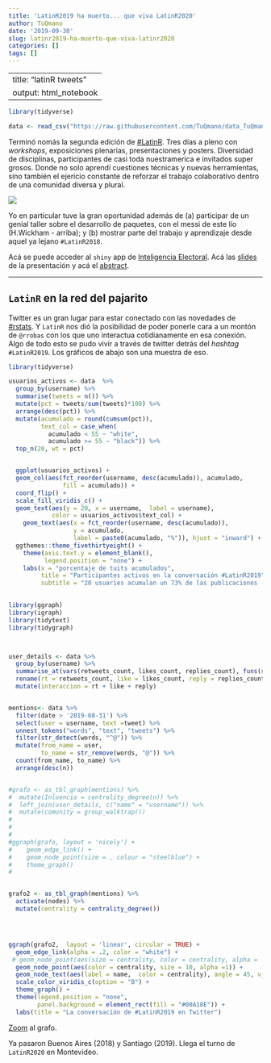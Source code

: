 ```yaml
---
title: 'LatinR2019 ha muerto... que viva LatinR2020'
author: TuQmano
date: '2019-09-30'
slug: latinr2019-ha-muerto-que-viva-latinr2020
categories: []
tags: []
---
```



---
title: "latinR tweets"
output: html_notebook
---


```r

library(tidyverse)

data <- read_csv("https://raw.githubusercontent.com/TuQmano/data_TuQmanoR/master/latinr_conf_tweets.csv")

```

Terminó nomás la segunda edición de [#LatinR](https://latin-r.com/). Tres días a pleno con  _workshops_, exposiciones plenarias, presentaciones y posters. Diversidad de disciplinas, participantes de casi toda nuestramerica e invitados super grosos. Donde no solo aprendí cuestiones técnicas y nuevas herramientas, sino también el ejericio constante de reforzar el trabajo colaborativo dentro de una comunidad diversa y plural.

![](https://pbs.twimg.com/media/EFmQee1X0AATUnv?format=jpg&name=large)

Yo en particular tuve la gran oportunidad además de (a) participar de un genial taller sobre el desarrollo de paquetes, con el messi de este lío (H.Wickham - arriba); y (b) mostrar parte del trabajo y aprendizaje desde aquel ya lejano `#LatinR2018`. 

Acá se puede acceder al `shiny` app de [Inteligencia Electoral](http://inteligenciaelectoral.mentacomunicacion.com.ar/). Acá las [slides](https://www.researchgate.net/publication/336145088_Inteligencia_Electoral) de la presentación y acá el [abstract](https://www.researchgate.net/publication/336145098_Inteligencia_Electoral_comportamiento_y_campanas).

---
## `LatinR` en la red del pajarito 

Twitter es un gran lugar para estar conectado con las novedades de [#rstats](https://twitter.com/search?q=rstatsES). Y `LatinR` nos dió la posibilidad de poder ponerle cara a un montón de `@rrobas` con los que uno interactua cotidianamente en esa conexión. Algo de todo esto se pudo vivir a través de twitter detrás del _hashtag_ `#LatinR2019`. Los gráficos de abajo son una muestra de eso.    


```r
library(tidyverse)

usuarios_activos <- data  %>% 
  group_by(username) %>% 
  summarise(tweets = n()) %>% 
  mutate(pct = tweets/sum(tweets)*100) %>% 
  arrange(desc(pct)) %>% 
  mutate(acumulado = round(cumsum(pct)), 
         text_col = case_when(
           acumulado < 55 ~ "white", 
           acumulado >= 55 ~ "black")) %>%
  top_n(20, wt = pct) 


  ggplot(usuarios_activos) +
  geom_col(aes(fct_reorder(username, desc(acumulado)), acumulado, 
               fill = acumulado)) +
  coord_flip() +
  scale_fill_viridis_c() +
  geom_text(aes(y = 20, x = username,  label = username),
            color = usuarios_activos$text_col) +
    geom_text(aes(x = fct_reorder(username, desc(acumulado)), 
                  y = acumulado, 
                  label = paste0(acumulado, "%")), hjust = "inward") +
  ggthemes::theme_fivethirtyeight() +
    theme(axis.text.y = element_blank(), 
          legend.position = "none") +
    labs(x = "porcentaje de tuits acumulados", 
         title = "Participantes activos en la conversación #LatinR2019",
         subtitle = "20 usuaries acumulan un 73% de las publicaciones (n = 610 tweets)")
    


```



```r

library(ggraph)
library(igraph)
library(tidytext)
library(tidygraph)



user_details <- data %>% 
  group_by(username) %>% 
  summarise_at(vars(retweets_count, likes_count, replies_count), funs(sum)) %>% 
  rename(rt = retweets_count, like = likes_count, reply = replies_count) %>% 
  mutate(interaccion = rt + like + reply)


mentions<- data %>% 
  filter(date > '2019-08-31') %>% 
  select(user = username, text =tweet) %>% 
  unnest_tokens("words", "text", "tweets") %>% 
  filter(str_detect(words, "^@")) %>% 
  mutate(from_name = user,
         to_name = str_remove(words, "@")) %>% 
  count(from_name, to_name) %>% 
  arrange(desc(n)) 


#grafo <- as_tbl_graph(mentions) %>% 
#  mutate(Inluencia = centrality_degree(n)) %>% 
#  left_join(user_details, c("name" = "username")) %>% 
#  mutate(comunity = group_walktrap())
#
#
#
#ggraph(grafo, layout = 'nicely') +
#    geom_edge_link() +
#    geom_node_point(size = , colour = "steelblue") +
#    theme_graph()
#


grafo2 <- as_tbl_graph(mentions) %>% 
  activate(nodes) %>% 
  mutate(centrality = centrality_degree())




ggraph(grafo2,  layout = 'linear', circular = TRUE) +
  geom_edge_link(alpha = .2, color = "white") +
 # geom_node_point(aes(size = centrality, color = centrality, alpha = .7)) +
  geom_node_point(aes(color = centrality, size = 10, alpha =1)) +
  geom_node_text(aes(label = name,  color = centrality), angle = 45, vjust = 1) +
  scale_color_viridis_c(option = "B") +
  theme_graph() +
  theme(legend.position = "none", 
        panel.background = element_rect(fill = "#00A18E")) +
  labs(title = "La conversación de #LatinR2019 en Twitter")

```

[Zoom](https://github.com/TuQmano/data_TuQmanoR/blob/master/latinr_network.png) al grafo. 

Ya pasaron Buenos Aires (2018) y Santiago (2019). Llega el turno de `LatinR2020` en Montevideo. 

